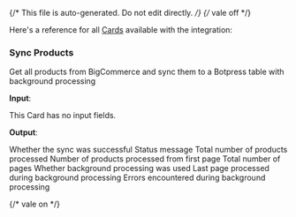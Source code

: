 {/* This file is auto-generated. Do not edit directly. */}
{/* vale off */}

Here's a reference for all [Cards](/learn/reference/cards/) available with the integration:

### Sync Products

Get all products from BigCommerce and sync them to a Botpress table with background processing

**Input**:

This Card has no input fields.

**Output**:

<Expandable title="output">
  <ResponseField
    name="success"
    type="boolean"
    required
  >
    Whether the sync was successful
  </ResponseField>
  <ResponseField
    name="message"
    type="string"
    required
  >
    Status message
  </ResponseField>
  <ResponseField
    name="productsCount"
    type="number"
    required
  >
    Total number of products processed
  </ResponseField>
  <ResponseField
    name="firstPageProcessed"
    type="number"
    required
  >
    Number of products processed from first page
  </ResponseField>
  <ResponseField
    name="totalPages"
    type="number"
    required
  >
    Total number of pages
  </ResponseField>
  <ResponseField
    name="backgroundProcessing"
    type="boolean"
    required
  >
    Whether background processing was used
  </ResponseField>
  <ResponseField
    name="lastProcessedPage"
    type="number"
  >
    Last page processed during background processing
  </ResponseField>
  <ResponseField
    name="backgroundErrors"
    type="array"
  >
    Errors encountered during background processing
  </ResponseField>
</Expandable>


{/* vale on */}